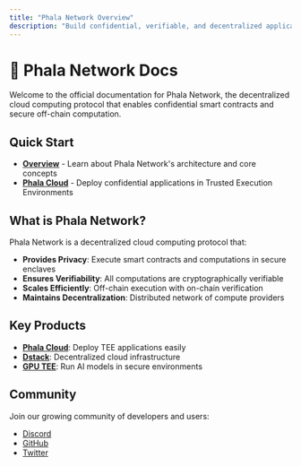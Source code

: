 ```yaml
---
title: "Phala Network Overview"
description: "Build confidential, verifiable, and decentralized applications with Phala Network's Trusted Execution Environment (TEE) technology."
---
```


# 👾 Phala Network Docs

Welcome to the official documentation for Phala Network, the decentralized cloud computing protocol that enables confidential smart contracts and secure off-chain computation.

## Quick Start

- **[Overview](/overview/phala-network)** - Learn about Phala Network's architecture and core concepts
- **[Phala Cloud](/phala-cloud/getting-started/overview)** - Deploy confidential applications in Trusted Execution Environments

## What is Phala Network?

Phala Network is a decentralized cloud computing protocol that:

- **Provides Privacy**: Execute smart contracts and computations in secure enclaves
- **Ensures Verifiability**: All computations are cryptographically verifiable
- **Scales Efficiently**: Off-chain execution with on-chain verification
- **Maintains Decentralization**: Distributed network of compute providers

## Key Products

- **[Phala Cloud](/phala-cloud/getting-started/overview)**: Deploy TEE applications easily
- **[Dstack](/dstack/overview)**: Decentralized cloud infrastructure
- **[GPU TEE](/confidential-ai/gpu-tee/llm-in-tee)**: Run AI models in secure environments

## Community

Join our growing community of developers and users:

- [Discord](https://discord.gg/phala-network)
- [GitHub](https://github.com/Phala-Network/)
- [Twitter](https://twitter.com/PhalaNetwork)